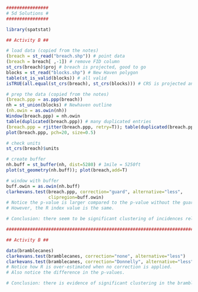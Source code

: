 
```r
################
# 5d Solutions #
################

library(spatstat)

## Activity B ##

# load data (copied from the notes)
(breach = st_read("breach.shp")) # point data
(breach = breach[ ,-1]) # remove FID column
st_crs(breach)$proj # breach is projected, good to go
blocks = st_read("blocks.shp") # New Haven polygon
table(st_is_valid(blocks)) # all valid
isTRUE(all.equal(st_crs(breach), st_crs(blocks))) # CRS is projected and same

# prep the data (copied from the notes)
(breach.ppp = as.ppp(breach))
nh = st_union(blocks) # Newhaven outline
(nh.owin = as.owin(nh))
Window(breach.ppp) = nh.owin
table(duplicated(breach.ppp)) # many duplicated entries
(breach.ppp = rjitter(breach.ppp, retry=T)); table(duplicated(breach.ppp))
plot(breach.ppp, pch=20, size=0.5)

# check units
st_crs(breach)$units 

# create buffer
nh.buff = st_buffer(nh, dist=5280) # 1mile = 5250ft
plot(st_geometry(nh.buff)); plot(breach,add=T)

# window with buffer
buff.owin = as.owin(nh.buff)
clarkevans.test(breach.ppp, correction="guard", alternative="less", 
                clipregion=buff.owin)
# Notice the p-value is larger compared to the p-value without the guard region.
# However, the R index value is the same.

# Conclusion: there seem to be significant clustering of incidences related to breaches of peace.

################################################################################

## Activity B ##

data(bramblecanes)
clarkevans.test(bramblecanes, correction="none", alternative="less")
clarkevans.test(bramblecanes, correction="Donnelly", alternative="less")
# Notice how R is over-estimated when no correction is applied.
# Also notice the difference in the p-values.

# Conclusion: there is evidence of significant clustering in the bramblecanes.
```


